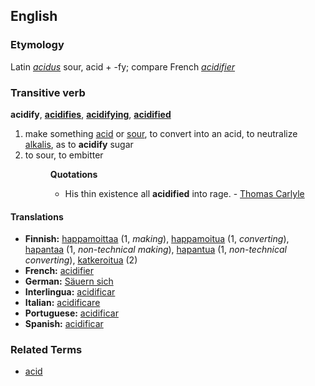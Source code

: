 == English ==
===Etymology===
Latin ''[[acidus]]'' sour, acid + -fy; compare French ''[[acidifier]]''
===Transitive verb===
'''acidify''', '''[[acidifies]]''', '''[[acidifying]]''', '''[[acidified]]'''

# make something [[acid]] or [[sour]], to convert into an acid, to neutralize [[alkalis]], as to '''acidify''' sugar
# to sour, to embitter
#:'''Quotations'''
#:*His thin existence all '''acidified''' into rage. - [[Thomas Carlyle]]

====Translations====
* '''Finnish:''' [[happamoittaa]] (1, ''making''), [[happamoitua]] (1, ''converting''), [[hapantaa]] (1, ''non-technical making''), [[hapantua]] (1, ''non-technical converting''), [[katkeroitua]] (2)
* '''French:''' [[acidifier]]
* '''German:''' [[Säuern sich]]
* '''Interlingua:''' [[acidificar]]
* '''Italian:''' [[acidificare]]
* '''Portuguese:''' [[acidificar]]
* '''Spanish:''' [[acidificar]]

===Related Terms===
*[[acid]]